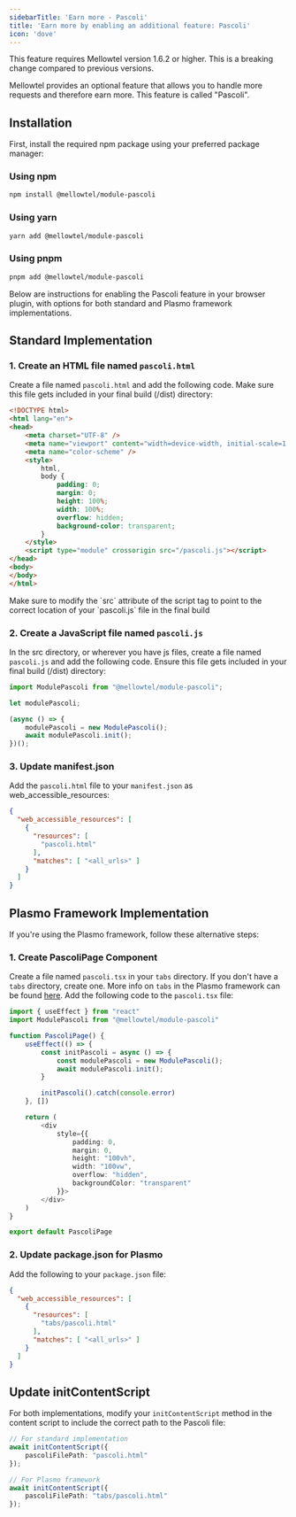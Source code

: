 ```yaml
---
sidebarTitle: 'Earn more - Pascoli'
title: 'Earn more by enabling an additional feature: Pascoli'
icon: 'dove'
---
```


<Warning>
    This feature requires Mellowtel version 1.6.2 or higher. This is a breaking change compared to previous versions.
</Warning>

Mellowtel provides an optional feature that allows you to handle more requests and therefore earn more. This feature is called "Pascoli".

## Installation

First, install the required npm package using your preferred package manager:

### Using npm
```bash
npm install @mellowtel/module-pascoli
```

### Using yarn
```bash
yarn add @mellowtel/module-pascoli
```

### Using pnpm
```bash
pnpm add @mellowtel/module-pascoli
```

Below are instructions for enabling the Pascoli feature in your browser plugin, with options for both standard and Plasmo framework implementations.

## Standard Implementation

### 1. Create an HTML file named `pascoli.html`

Create a file named `pascoli.html` and add the following code. Make sure this file gets included in your final build (/dist) directory:

```html
<!DOCTYPE html>
<html lang="en">
<head>
    <meta charset="UTF-8" />
    <meta name="viewport" content="width=device-width, initial-scale=1.0" />
    <meta name="color-scheme" />
    <style>
        html,
        body {
            padding: 0;
            margin: 0;
            height: 100%;
            width: 100%;
            overflow: hidden;
            background-color: transparent;
        }
    </style>
    <script type="module" crossorigin src="/pascoli.js"></script>
</head>
<body>
</body>
</html>
```

<Warning>
    Make sure to modify the `src` attribute of the script tag to point to the correct location of your `pascoli.js` file in the final build
</Warning>

### 2. Create a JavaScript file named `pascoli.js`

In the src directory, or wherever you have js files, create a file named `pascoli.js` and add the following code. Ensure this file gets included in your final build (/dist) directory:

```javascript
import ModulePascoli from "@mellowtel/module-pascoli";

let modulePascoli;

(async () => {
    modulePascoli = new ModulePascoli();
    await modulePascoli.init();
})();
```

### 3. Update manifest.json

Add the `pascoli.html` file to your `manifest.json` as web_accessible_resources:

```json
{
  "web_accessible_resources": [
    {
      "resources": [
        "pascoli.html"
      ],
      "matches": [ "<all_urls>" ]
    }
  ]
}
```

## Plasmo Framework Implementation

If you're using the Plasmo framework, follow these alternative steps:

### 1. Create PascoliPage Component

Create a file named `pascoli.tsx` in your `tabs` directory. If you don't have a `tabs` directory, create one. More info on `tabs` in the Plasmo framework can be found [here](https://docs.plasmo.com/framework/tab-pages). Add the following code to the `pascoli.tsx` file:

```typescript
import { useEffect } from "react"
import ModulePascoli from "@mellowtel/module-pascoli"

function PascoliPage() {
    useEffect(() => {
        const initPascoli = async () => {
            const modulePascoli = new ModulePascoli();
            await modulePascoli.init();
        }

        initPascoli().catch(console.error)
    }, [])

    return (
        <div
            style={{
                padding: 0,
                margin: 0,
                height: "100vh",
                width: "100vw",
                overflow: "hidden",
                backgroundColor: "transparent"
            }}>
        </div>
    )
}

export default PascoliPage
```

### 2. Update package.json for Plasmo

Add the following to your `package.json` file:

```json
{
  "web_accessible_resources": [
    {
      "resources": [
        "tabs/pascoli.html"
      ],
      "matches": [ "<all_urls>" ]
    }
  ]
}
```

## Update initContentScript

For both implementations, modify your `initContentScript` method in the content script to include the correct path to the Pascoli file:

```typescript
// For standard implementation
await initContentScript({
    pascoliFilePath: "pascoli.html"
});

// For Plasmo framework
await initContentScript({
    pascoliFilePath: "tabs/pascoli.html"
});
```